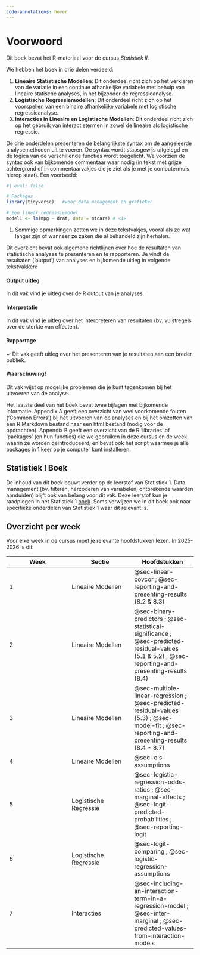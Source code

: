 ```yaml
---
code-annotations: hover
---
```


# Voorwoord {.unnumbered}

Dit boek bevat het R-materiaal voor de cursus *Statistiek II*.

We hebben het boek in drie delen verdeeld:

1.  **Lineaire Statistische Modellen**: Dit onderdeel richt zich op het verklaren van de variatie in een continue afhankelijke variabele met behulp van lineaire statische analyses, in het bijzonder de regressieanalyse.
2.  **Logistische Regressiemodellen**: Dit onderdeel richt zich op het voorspellen van een binaire afhankelijke variabele met logistische regressieanalyse.
3.  **Interacties in Lineaire en Logistische Modellen**: Dit onderdeel richt zich op het gebruik van interactietermen in zowel de lineaire als logistische regressie.

De drie onderdelen presenteren de belangrijkste syntax om de aangeleerde analysemethoden uit te voeren. De syntax wordt stapsgewijs uitgelegd en de logica van de verschillende functies wordt toegelicht. We voorzien de syntax ook van bijkomende commentaar waar nodig (in tekst met grijze achtergrond of in commentaarvakjes die je ziet als je met je computermuis hierop staat). Een voorbeeld:

```r
#| eval: false

# Packages
library(tidyverse)   #voor data management en grafieken

# Een linear regressiemodel
model1 <- lm(mpg ~ drat, data = mtcars) # <1>

```

1.  Sommige opmerkingen zetten we in deze tekstvakjes, vooral als ze wat langer zijn of wanneer ze zaken die al behandeld zijn herhalen.

Dit overzicht bevat ook algemene richtlijnen over hoe de resultaten van statistische analyses te presenteren en te rapporteren. Je vindt de resultaten ('output') van analyses en bijkomende uitleg in volgende tekstvakken:

::: callout-note
#### Output uitleg

In dit vak vind je uitleg over de R output van je analyses.
:::

::: callout-warning
#### Interpretatie

In dit vak vind je uitleg over het interpreteren van resultaten (bv. vuistregels over de sterkte van effecten).
:::

::: callout-tip
#### Rapportage

✓ Dit vak geeft uitleg over het presenteren van je resultaten aan een breder publiek.
:::

::: callout-important
#### Waarschuwing!

Dit vak wijst op mogelijke problemen die je kunt tegenkomen bij het uitvoeren van de analyse.
:::

Het laatste deel van het boek bevat twee bijlagen met bijkomende informatie. Appendix A geeft een overzicht van veel voorkomende fouten ('Common Errors') bij het uitvoeren van de analyses en bij het omzetten van een R Markdown bestand naar een html bestand (nodig voor de opdrachten). Appendix B geeft een overzicht van de R 'libraries' of 'packages' (en hun functies) die we gebruiken in deze cursus en de week waarin ze worden geïntroduceerd, en bevat ook het script waarmee je alle packages in 1 keer op je computer kunt installeren.

## Statistiek I Boek

De inhoud van dit boek bouwt verder op de leerstof van Statistiek 1. Data management (bv. filteren, hercoderen van variabelen, ontbrekende waarden aanduiden) blijft ook van belang voor dit vak. Deze leerstof kun je raadplegen in het Statistiek 1 [boek](https://poweleiden.github.io/statistiek1/). Soms verwijzen we in dit boek ook naar specifieke onderdelen van Statistiek 1 waar dit relevant is.

## Overzicht per week

Voor elke week in de cursus moet je relevante hoofdstukken lezen. In 2025-2026 is dit:

| Week | Sectie | Hoofdstukken |
|------------------------|------------------------|------------------------|
| 1 | Lineaire Modellen | @sec-linear-covcor ; @sec-reporting-and-presenting-results (8.2 & 8.3) |
| 2 | Lineaire Modellen | @sec-binary-predictors ; @sec-statistical-significance ; @sec-predicted-residual-values (5.1 & 5.2) ; @sec-reporting-and-presenting-results (8.4) |
| 3 | Lineaire Modellen | @sec-multiple-linear-regression ; @sec-predicted-residual-values (5.3) ; @sec-model-fit ; @sec-reporting-and-presenting-results (8.4 - 8.7) |
| 4 | Lineaire Modellen | @sec-ols-assumptions |
| 5 | Logistische Regressie | @sec-logistic-regression-odds-ratios ; @sec-marginal-effects ; @sec-logit-predicted-probabilities ; @sec-reporting-logit |
| 6 | Logistische Regressie | @sec-logit-comparing ; @sec-logistic-regression-assumptions |
| 7 | Interacties | @sec-including-an-interaction-term-in-a-regression-model ; @sec-inter-marginal ; @sec-predicted-values-from-interaction-models |
